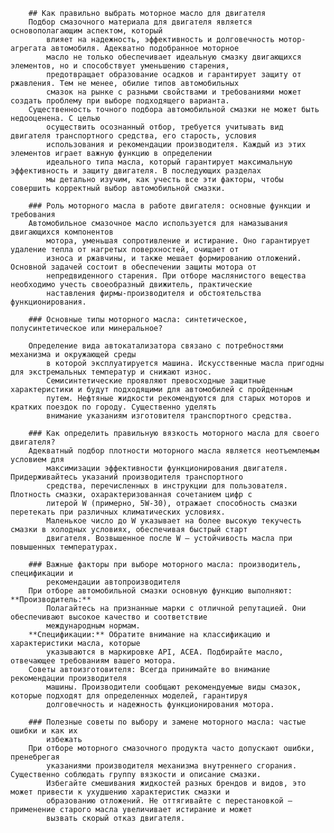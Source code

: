 

		## Как правильно выбрать моторное масло для двигателя
		Подбор смазочного материала для двигателя является основополагающим аспектом, который
			влияет на надежность, эффективность и долговечность мотор-агрегата автомобиля. Адекватно подобранное моторное
			масло не только обеспечивает идеальную смазку двигающихся элементов, но и способствует уменьшению старения,
			предотвращает образование осадков и гарантирует защиту от ржавления. Тем не менее, обилие типов автомобильных
			смазок на рынке с разными свойствами и требованиями может создать проблему при выборе подходящего варианта.
		Существенность точного подбора автомобильной смазки не может быть недооценена. С целью
			осуществить осознанный отбор, требуется учитывать вид двигателя транспортного средства, его старость, условия
			использования и рекомендации производителя. Каждый из этих элементов играет важную функцию в определении
			идеального типа масла, который гарантирует максимальную эффективность и защиту двигателя. В последующих разделах
			мы детально изучим, как учесть все эти факторы, чтобы совершить корректный выбор автомобильной смазки.

		### Роль моторного масла в работе двигателя: основные функции и требования
		Автомобильное смазочное масло используется для намазывания двигающихся компонентов
			мотора, уменьшая сопротивление и истирание. Оно гарантирует удаление тепла от нагретых поверхностей, очищает от
			износа и ржавчины, и также мешает формированию отложений. Основной задачей состоит в обеспечении защиты мотора от
			непредвиденного старения. При отборе маслянистого вещества необходимо учесть своеобразный движитель, практические
			наставления фирмы-производителя и обстоятельства функционирования.

		### Основные типы моторного масла: синтетическое, полусинтетическое или минеральное?

		Определение вида автокатализатора связано с потребностями механизма и окружающей среды
			в которой эксплуатируется машина. Искусственные масла пригодны для экстремальных температур и снижают износ.
			Семисинтетические проявляют превосходные защитные характеристики и будут подходящими для автомобилей с пройденным
			путем. Нефтяные жидкости рекомендуются для старых моторов и кратких поездок по городу. Существенно уделять
			внимание указаниям изготовителя транспортного средства.

		### Как определить правильную вязкость моторного масла для своего двигателя?
		Адекватный подбор плотности моторного масла является неотъемлемым условием для
			максимизации эффективности функционирования двигателя. Придерживайтесь указаний производителя транспортного
			средства, перечисленных в инструкции для пользователя. Плотность смазки, охарактеризованная сочетанием цифр с
			литерой W (примерно, 5W-30), отражает способность смазки перетекать при различных климатических условиях.
			Маленькое число до W указывает на более высокую текучесть смазки в холодных условиях, обеспечивая быстрый старт
			двигателя. Возвышенное после W – устойчивость масла при повышенных температурах.

		### Важные факторы при выборе моторного масла: производитель, спецификации и
			рекомендации автопроизводителя
		При отборе автомобильной смазки основную функцию выполняют: **Производитель:**
			Полагайтесь на признанные марки с отличной репутацией. Они обеспечивают высокое качество и соответствие
			международным нормам.
		**Спецификации:** Обратите внимание на классификацию и характеристики масла, которые
			указываются в маркировке API, ACEA. Подбирайте масло, отвечающее требованиям вашего мотора.
		Советы автоизготовителя: Всегда принимайте во внимание рекомендации производителя
			машины. Производители сообщают рекомендуемые виды смазок, которые подходят для определенных моделей, гарантируя
			долговечность и надежность функционирования мотора.

		### Полезные советы по выбору и замене моторного масла: частые ошибки и как их
			избежать
		При отборе моторного смазочного продукта часто допускают ошибки, пренебрегая
			указаниями производителя механизма внутреннего сгорания. Существенно соблюдать группу вязкости и описание смазки.
			Избегайте смешивания жидкостей разных брендов и видов, это может привести к ухудшению характеристик смазки и
			образованию отложений. Не оттягивайте с перестановкой — применение старого масла увеличивает истирание и может
			вызвать скорый отказ двигателя.



